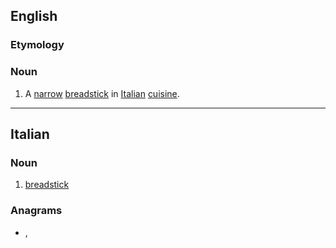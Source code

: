 ==English==

===Etymology===
{{bor|en|it|grissino}}

===Noun===
{{en-noun|grissini}}

# A [[narrow]] [[breadstick]] in [[Italian]] [[cuisine]].

----

==Italian==

===Noun===
{{it-noun|m}}

# [[breadstick]]

===Anagrams===
* {{l|it|ingrossi}}, {{l|it|signorsì}}